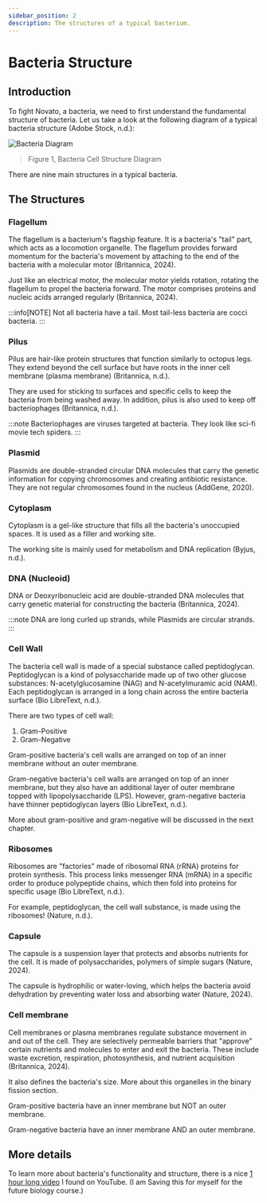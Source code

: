 ```yaml
---
sidebar_position: 2
description: The structures of a typical bacterium.
---
```

# Bacteria Structure

## Introduction
To fight Novato, a bacteria, we need to first understand the fundamental structure of bacteria. Let us take a look at the following diagram of a typical bacteria structure (Adobe Stock, n.d.): 

![Bacteria Diagram](/img/bacteria-diagram.png)
>  Figure 1, Bacteria Cell Structure Diagram

There are nine main structures in a typical bacteria.

## The Structures
### Flagellum
The flagellum is a bacterium's flagship feature. It is a bacteria's "tail" part, which acts as a locomotion organelle. The flagellum provides forward momentum for the bacteria's movement by attaching to the end of the bacteria with a molecular motor (Britannica, 2024).

Just like an electrical motor, the molecular motor yields rotation, rotating the flagellum to propel the bacteria forward. The motor comprises proteins and nucleic acids arranged regularly (Britannica, 2024). 

:::info[NOTE]
Not all bacteria have a tail. Most tail-less bacteria are cocci bacteria. 
:::

### Pilus
Pilus are hair-like protein structures that function similarly to octopus legs. They extend beyond the cell surface but have roots in the inner cell membrane (plasma membrane) (Britannica, n.d.).

They are used for sticking to surfaces and specific cells to keep the bacteria from being washed away. In addition, pilus is also used to keep off bacteriophages (Britannica, n.d.).

:::note
Bacteriophages are viruses targeted at bacteria. They look like sci-fi movie tech spiders.
:::

### Plasmid
Plasmids are double-stranded circular DNA molecules that carry the genetic information for copying chromosomes and creating antibiotic resistance. They are not regular chromosomes found in the nucleus (AddGene, 2020). 

### Cytoplasm
Cytoplasm is a gel-like structure that fills all the bacteria's unoccupied spaces. It is used as a filler and working site.

The working site is mainly used for metabolism and DNA replication (Byjus, n.d.).

### DNA (Nucleoid)
DNA or Deoxyribonucleic acid are double-stranded DNA molecules that carry genetic material for constructing the bacteria (Britannica, 2024). 

:::note
DNA are long curled up strands, while Plasmids are circular strands. 
:::

### Cell Wall
The bacteria cell wall is made of a special substance called peptidoglycan. Peptidoglycan is a kind of polysaccharide made up of two other glucose substances: N-acetylglucosamine (NAG) and N-acetylmuramic acid (NAM). Each peptidoglycan is arranged in a long chain across the entire bacteria surface (Bio LibreText, n.d.). 

There are two types of cell wall:
1. Gram-Positive
2. Gram-Negative

Gram-positive bacteria's cell walls are arranged on top of an inner membrane without an outer membrane. 

Gram-negative bacteria's cell walls are arranged on top of an inner membrane, but they also have an additional layer of outer membrane topped with lipopolysaccharide (LPS). However, gram-negative bacteria have thinner peptidoglycan layers (Bio LibreText, n.d.). 

More about gram-positive and gram-negative will be discussed in the next chapter.

### Ribosomes
Ribosomes are "factories" made of ribosomal RNA (rRNA) proteins for protein synthesis. This process links messenger RNA (mRNA) in a specific order to produce polypeptide chains, which then fold into proteins for specific usage (Bio LibreText, n.d.). 

For example, peptidoglycan, the cell wall substance, is made using the ribosomes! (Nature, n.d.).

### Capsule
The capsule is a suspension layer that protects and absorbs nutrients for the cell. It is made of polysaccharides, polymers of simple sugars (Nature, 2024).

The capsule is hydrophilic or water-loving, which helps the bacteria avoid dehydration by preventing water loss and absorbing water (Nature, 2024). 

### Cell membrane
Cell membranes or plasma membranes regulate substance movement in and out of the cell. They are selectively permeable barriers that "approve" certain nutrients and molecules to enter and exit the bacteria. These include waste excretion, respiration, photosynthesis, and nutrient acquisition (Britannica, 2024). 

It also defines the bacteria's size. More about this organelles in the binary fission section.

Gram-positive bacteria have an inner membrane but NOT an outer membrane.

Gram-negative bacteria have an inner membrane AND an outer membrane. 

## More details
To learn more about bacteria's functionality and structure, there is a nice [1 hour long video](https://www.youtube.com/watch?v=ayFiGn2fYi8) I found on YouTube. (I am Saving this for myself for the future biology course.)
